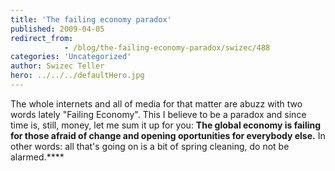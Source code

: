 ```yaml
---
title: 'The failing economy paradox'
published: 2009-04-05
redirect_from: 
            - /blog/the-failing-economy-paradox/swizec/488
categories: 'Uncategorized'
author: Swizec Teller
hero: ../../../defaultHero.jpg
---
```

The whole internets and all of media for that matter are abuzz with two words lately "Failing Economy". This I believe to be a paradox and since time is, still, money, let me sum it up for you: **The global economy is failing for those afraid of change and opening oportunities for everybody else.** In other words: all that's going on is a bit of spring cleaning, do not be alarmed.****